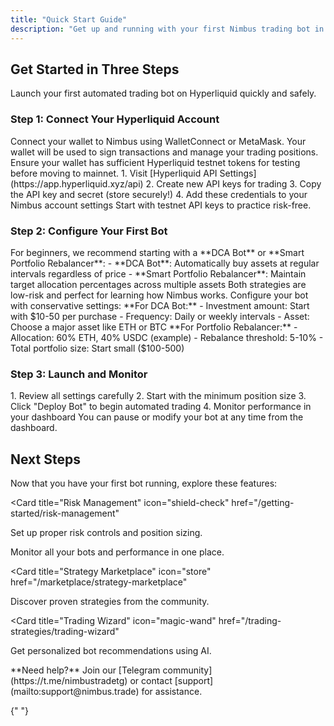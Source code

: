```yaml
---
title: "Quick Start Guide"
description: "Get up and running with your first Nimbus trading bot in under 10 minutes"
---
```


## Get Started in Three Steps

Launch your first automated trading bot on Hyperliquid quickly and safely.

### Step 1: Connect Your Hyperliquid Account

<AccordionGroup>
  <Accordion icon="wallet" title="Connect Wallet">
    Connect your wallet to Nimbus using WalletConnect or MetaMask. Your
    wallet will be used to sign transactions and manage your trading positions.
    <Warning>
      Ensure your wallet has sufficient Hyperliquid testnet tokens for testing
      before moving to mainnet.
    
</Warning>
  
</Accordion>
  <Accordion icon="key" title="Generate API Keys">
    1. Visit [Hyperliquid API Settings](https://app.hyperliquid.xyz/api) 2.
    Create new API keys for trading 3. Copy the API key and secret (store
    securely!) 4. Add these credentials to your Nimbus account settings
    <Tip>Start with testnet API keys to practice risk-free.</Tip>
  
</Accordion>

</AccordionGroup>

### Step 2: Configure Your First Bot

<AccordionGroup>
  <Accordion icon="robot" title="Choose a Strategy">
    For beginners, we recommend starting with a **DCA Bot** or **Smart Portfolio
    Rebalancer**: - **DCA Bot**: Automatically buy assets at regular intervals
    regardless of price - **Smart Portfolio Rebalancer**: Maintain target
    allocation percentages across multiple assets Both strategies are low-risk
    and perfect for learning how Nimbus works.
  
</Accordion>
  <Accordion icon="sliders" title="Set Parameters">
    Configure your bot with conservative settings: **For DCA Bot:** - Investment
    amount: Start with $10-50 per purchase - Frequency: Daily or weekly
    intervals - Asset: Choose a major asset like ETH or BTC **For Portfolio
    Rebalancer:** - Allocation: 60% ETH, 40% USDC (example) - Rebalance
    threshold: 5-10% - Total portfolio size: Start small ($100-500)
  
</Accordion>

</AccordionGroup>

### Step 3: Launch and Monitor

<Accordion icon="rocket" title="Deploy Your Bot">
  1. Review all settings carefully 2. Start with the minimum position size 3.
  Click "Deploy Bot" to begin automated trading 4. Monitor performance in your
  dashboard
  <Tip>You can pause or modify your bot at any time from the dashboard.</Tip>

</Accordion>

## Next Steps

Now that you have your first bot running, explore these features:

<CardGroup cols={2}>

<Card
  title="Risk Management"
  icon="shield-check"
  href="/getting-started/risk-management"
>
  Set up proper risk controls and position sizing.

</Card>

<Card title="Portfolio Dashboard" icon="chart-pie" href="/portfolio/dashboard">
  Monitor all your bots and performance in one place.

</Card>

<Card
  title="Strategy Marketplace"
  icon="store"
  href="/marketplace/strategy-marketplace"
>
  Discover proven strategies from the community.

</Card>

<Card
  title="Trading Wizard"
  icon="magic-wand"
  href="/trading-strategies/trading-wizard"
>
  Get personalized bot recommendations using AI.

</Card>

</CardGroup>

<Note>
  **Need help?** Join our [Telegram community](https://t.me/nimbustradetg) or
  contact [support](mailto:support@nimbus.trade) for assistance.

</Note>{" "}

